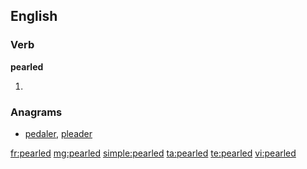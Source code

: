 ==English==

===Verb===
'''pearled'''

# {{past of|[[pearl]]}}

===Anagrams===
* [[pedaler#English|pedaler]], [[pleader#English|pleader]]

[[fr:pearled]]
[[mg:pearled]]
[[simple:pearled]]
[[ta:pearled]]
[[te:pearled]]
[[vi:pearled]]